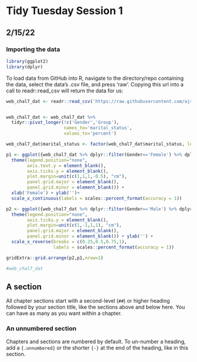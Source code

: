 # Tidy Tuesday Session 1
## 2/15/22

### Importing the data

```r
library(ggplot2)
library(dplyr)
```

To load data from GitHub into R, navigate to the directory/repo containing the data, select the data's .csv file, and press 'raw'. Copying this url into a call to readr::read_csv will return the data for us:

```r
web_chal7_dat <- readr::read_csv('https://raw.githubusercontent.com/ajstarks/dubois-data-portraits/master/challenge/2022/challenge07/data.csv') 


web_chal7_dat <- web_chal7_dat %>% 
  tidyr::pivot_longer(!c('Gender','Group'),
                      names_to='marital_status',
                      values_to='percent') 

web_chal7_dat$marital_status <- factor(web_chal7_dat$marital_status, levels=c('Widowed','Married','Single'))

p1 <- ggplot({web_chal7_dat %>% dplyr::filter(Gender=='Female') %>% dplyr::arrange(marital_status)}, aes(x=percent,y=Group, fill=marital_status)) + geom_bar(stat='identity',position='fill',width=1) + theme_minimal() + scale_fill_manual(values = c("Single" = "#245f8d", "Married" = "#e43557", 'Widowed' = '#53a47b'))+
  theme(legend.position="none",
        axis.text.y = element_blank(),
        axis.ticks.y = element_blank(),
        plot.margin=unit(c(1,1,1,-0.5), "cm"),
        panel.grid.major = element_blank(), 
        panel.grid.minor = element_blank()) + 
  xlab('Female') + ylab('')+
  scale_x_continuous(labels = scales::percent_format(accuracy = 1))

p2 <- ggplot({web_chal7_dat %>% dplyr::filter(Gender=='Male') %>% dplyr::arrange(marital_status)}, aes(x=percent,y=Group, fill=marital_status)) + geom_bar(stat='identity',position='fill',width=1) + theme_minimal() + scale_fill_manual(values = c("Single" = "#245f8d", "Married" = "#e43557", 'Widowed' = '#53a47b'))  + xlab('Male') +
  theme(legend.position="none",
        axis.ticks.y = element_blank(),
        plot.margin=unit(c(1,-1,1,1), "cm"),
        panel.grid.major = element_blank(), 
        panel.grid.minor = element_blank()) + ylab('') +
  scale_x_reverse(breaks = c(0.25,0.5,0.75,1), 
                  labels = scales::percent_format(accuracy = 1))

gridExtra::grid.arrange(p2,p1,nrow=1)

#web_chal7_dat
```
## A section

All chapter sections start with a second-level (`##`) or higher heading followed by your section title, like the sections above and below here. You can have as many as you want within a chapter.

### An unnumbered section {-}

Chapters and sections are numbered by default. To un-number a heading, add a `{.unnumbered}` or the shorter `{-}` at the end of the heading, like in this section.
